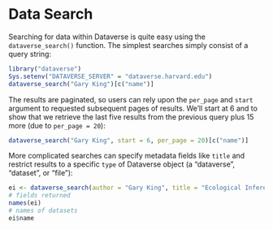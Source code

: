 <!--
%\VignetteEngine{knitr}
%\VignetteIndexEntry{2. Data Search}
-->

# Data Search

Searching for data within Dataverse is quite easy using the `dataverse_search()` function. The simplest searches simply consist of a query string:

```r
library("dataverse")
Sys.setenv("DATAVERSE_SERVER" = "dataverse.harvard.edu")
dataverse_search("Gary King")[c("name")]
```

The results are paginated, so users can rely upon the `per_page` and `start` argument to requested subsequent pages of results. We'll start at 6 and to show that we retrieve the last five results from the previous query plus 15 more (due to `per_page = 20`):

```r
dataverse_search("Gary King", start = 6, per_page = 20)[c("name")]
```

More complicated searches can specify metadata fields like `title` and restrict results to a specific `type` of Dataverse object (a "dataverse", "dataset", or "file"):

```r
ei <- dataverse_search(author = "Gary King", title = "Ecological Inference", type = "dataset", per_page = 20)
# fields returned
names(ei)
# names of datasets
ei$name
```
